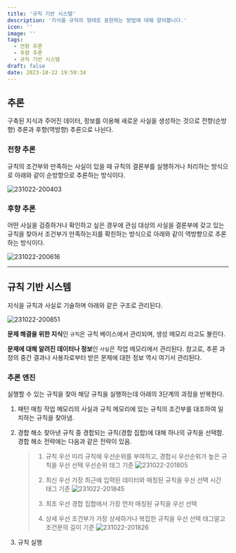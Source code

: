```yaml
---
title: '규칙 기반 시스템'
description: '지식을 규칙의 형태로 표현하는 방법에 대해 알아봅니다.'
icon: ''
image: ''
tags:
  - 전향 추론
  - 후향 추론
  - 규칙 기반 시스템
draft: false
date: 2023-10-22 19:59:34
---
```


## 추론

구축된 지식과 주어진 데이터, 정보를 이용해 새로운 사실을 생성하는 것으로 전향(순방향) 추론과 후향(역방향) 추론으로 나뉜다.

### 전향 추론

규칙의 조건부와 만족하는 사실이 있을 때 규칙의 결론부를 실행하거나 처리하는 방식으로 아래와 같이 순방향으로 추론하는 방식이다.

![231022-200403](/posts/mid_06/231022-200403.png)

### 후향 추론

어떤 사실을 검증하거나 확인하고 싶은 경우에 관심 대상의 사실을 결론부에 갖고 있는 규칙을 찾아서 조건부가 만족하는지를 확힌하는 방식으로 아래와 같이 역방향으로 추론하는 방식이다.

![231022-200616](/posts/mid_06/231022-200616.png)

---

## 규칙 기반 시스템

지식을 규칙과 사실로 기술하며 아래와 같은 구조로 관리된다.

![231022-200851](/posts/mid_06/231022-200851.png)

**문제 해결을 위한 지식**인 `규칙`은 규칙 베이스에서 관리되며, 생성 메모리 라고도 불린다.

**문제에 대해 알려진 데이터나 정보**인 `사실`은 작업 메모리에서 관리된다.
참고로, 추론 과정의 중간 결과나 사용자로부터 받은 문제에 대한 정보 역시 여기서 관리된다.

### 추론 엔진

실행할 수 있는 규칙을 찾아 해당 규칙을 실행하는데 아래의 3단계의 과정을 반복한다.

1. 패턴 매칭
  작업 메모리의 사실과 규칙 메모리에 있는 규칙의 조건부를 대조하여 일치하는 규칙을 찾아냄.

2. 경합 해소
  찾아낸 규칙 중 경합되는 규칙(경합 집합)에 대해 하나의 규칙을 선택함.
  경합 해소 전략에는 다음과 같은 전략이 있음.

    > 1. 규칙 우선
    > 미리 규칙에 우선순위를 부여하고, 경합시 우선순위가 높은 규칙을 우선 선택
    > 우선순위 태그 기준
    > ![231022-201805](/posts/mid_06/231022-201805.png)
    >
    > 2. 최신 우선
    > 가장 최근에 입력된 데이터와 매칭된 규칙을 우선 선택
    > 시간 태그 기준
    > ![231022-201845](/posts/mid_06/231022-201845.png)
    >
    > 3. 최초 우선
    > 경합 집합에서 가장 먼저 매칭된 규칙을 우선 선택
    >
    > 4. 상세 우선
    > 조건부가 가장 상세하거나 복잡한 규칙을 우선 선택
    > 태그말고 조건문의 길이 기준
    > ![231022-201826](/posts/mid_06/231022-201826.png)
    

3. 규칙 실행